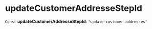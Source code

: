 
# updateCustomerAddresseStepId

 `Const` **updateCustomerAddresseStepId**: `"update-customer-addresses"`
